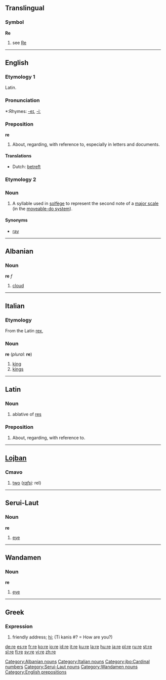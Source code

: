 {{see|ré|re-|ré-}}
{{wikipedia}}
==Translingual==
===Symbol===
'''Re'''
# see [[Re]]

----

==English==

===Etymology 1===
Latin.

===Pronunciation===
*:Rhymes: [[Rhymes:English:-eɪ|-eɪ]], [[Rhymes:English:-iː|-iː]]

===Preposition===
'''re'''
# About, regarding, with reference to, especially in letters and documents.

====Translations====
*Dutch: [[betreft]]

===Etymology 2===

===Noun===
{{en-noun|-}}

# {{en-noun}} A syllable used in [[solfège]] to represent the second note of a [[major scale]] (in the [[moveable-do system]]).

====Synonyms====
*[[ray]]

----

==Albanian==
===Noun===
'''re''' ''f''

# [[cloud]]

[[Category:Albanian nouns]]

----

==Italian==

===Etymology===
From the Latin [[rex]],
===Noun===
'''re''' (''plural:'' '''re''')

#[[king]]
#[[kings]]

[[Category:Italian nouns]]

----

==Latin==
===Noun===
# ablative of [[res#Latin|res]]

===Preposition===
# About, regarding, with reference to.

----

==[[Lojban]]==
===Cmavo===
# [[two]] (''[[rafsi]]:'' rel)

[[Category:jbo:Cardinal numbers]]

----

==Serui-Laut==
===Noun===
'''re'''

# [[eye]]

[[Category:Serui-Laut nouns]]

----

==Wandamen==
===Noun===
'''re'''

# [[eye]]

[[Category:Wandamen nouns]]

----

==Greek==

===Expression===
# friendly address; [[hi]]; (Ti kanis #? = How are you?)

[[Category:English prepositions]]

[[de:re]]
[[es:re]]
[[fr:re]]
[[ko:re]]
[[io:re]]
[[id:re]]
[[it:re]]
[[ku:re]]
[[la:re]]
[[hu:re]]
[[ja:re]]
[[pl:re]]
[[ru:re]]
[[st:re]]
[[sl:re]]
[[fi:re]]
[[sv:re]]
[[vi:re]]
[[zh:re]]